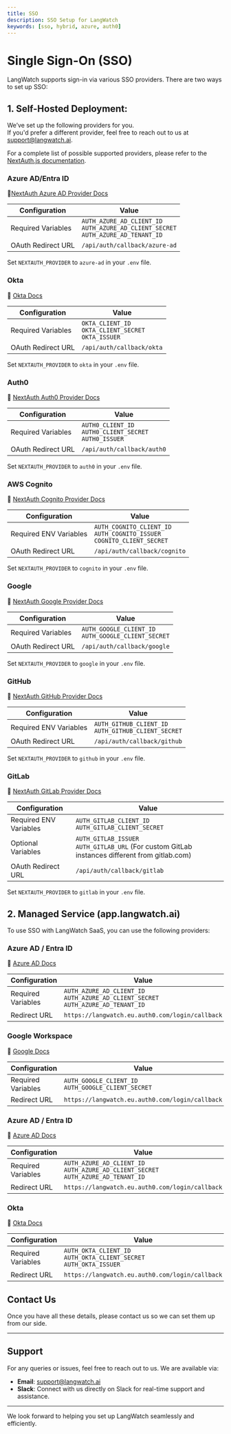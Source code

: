 ```yaml
---
title: SSO
description: SSO Setup for LangWatch
keywords: [sso, hybrid, azure, auth0]
---
```


# Single Sign-On (SSO)

LangWatch supports sign-in via various SSO providers. There are two ways to set up SSO:

## 1. **Self-Hosted Deployment**: 

We’ve set up the following providers for you.  
If you'd prefer a different provider, feel free to reach out to us at [support@langwatch.ai](mailto:support@langwatch.ai).

For a complete list of possible supported providers, please refer to the [NextAuth.js documentation](https://next-auth.js.org/providers).


### Azure AD/Entra ID

📄[NextAuth Azure AD Provider Docs](https://next-auth.js.org/providers/azure-ad)

| Configuration      | Value                                                                                     |
| ------------------ | ----------------------------------------------------------------------------------------- |
| Required Variables | `AUTH_AZURE_AD_CLIENT_ID`<br/>`AUTH_AZURE_AD_CLIENT_SECRET`<br/>`AUTH_AZURE_AD_TENANT_ID` |
| OAuth Redirect URL | `/api/auth/callback/azure-ad`   

Set `NEXTAUTH_PROVIDER` to `azure-ad` in your `.env` file.

### Okta

📄 [Okta Docs](https://developer.okta.com/docs/reference/api/oidc)

| Configuration      | Value                                                                    |
| ------------------ | ------------------------------------------------------------------------ |
| Required Variables | `OKTA_CLIENT_ID`<br />`OKTA_CLIENT_SECRET`<br />`OKTA_ISSUER` |
| OAuth Redirect URL | `/api/auth/callback/okta`                                                |
                                                                 
Set `NEXTAUTH_PROVIDER` to `okta` in your `.env` file.

### Auth0

📄 [NextAuth Auth0 Provider Docs](https://next-auth.js.org/providers/auth0)

| Configuration      | Value                                                                         |
| ------------------ | ----------------------------------------------------------------------------- |
| Required Variables | `AUTH0_CLIENT_ID`<br/>`AUTH0_CLIENT_SECRET`<br/>`AUTH0_ISSUER` |
| OAuth Redirect URL | `/api/auth/callback/auth0`       

Set `NEXTAUTH_PROVIDER` to `auth0` in your `.env` file.

### AWS Cognito

📄 [NextAuth Cognito Provider Docs](https://next-auth.js.org/providers/cognito)

| Configuration      | Value                                                                               |
| ------------------ | ----------------------------------------------------------------------------------- |
| Required ENV Variables | `AUTH_COGNITO_CLIENT_ID`<br/>`AUTH_COGNITO_ISSUER`<br/>`COGNITO_CLIENT_SECRET` |
| OAuth Redirect URL | `/api/auth/callback/cognito`                                                        |

Set `NEXTAUTH_PROVIDER` to `cognito` in your `.env` file.

### Google

📄 [NextAuth Google Provider Docs](https://next-auth.js.org/providers/google)

| Configuration      | Value                                                                                                                                                                                                                                                                                                     |
| ------------------ | --------------------------------------------------------------------------------------------------------------------------------------------------------------------------------------------------------------------------------------------------------------------------------------------------------- |
| Required Variables | `AUTH_GOOGLE_CLIENT_ID`<br/>`AUTH_GOOGLE_CLIENT_SECRET`                                                                                                                                                                                                                                                   |
| OAuth Redirect URL | `/api/auth/callback/google`       

Set `NEXTAUTH_PROVIDER` to `google` in your `.env` file.

### GitHub

📄 [NextAuth GitHub Provider Docs](https://next-auth.js.org/providers/github)

| Configuration      | Value                                                                    |
| ------------------ | ------------------------------------------------------------------------ |
| Required ENV Variables | `AUTH_GITHUB_CLIENT_ID`<br/>`AUTH_GITHUB_CLIENT_SECRET`                  |
| OAuth Redirect URL | `/api/auth/callback/github`      

Set `NEXTAUTH_PROVIDER` to `github` in your `.env` file.


### GitLab

📄 [NextAuth GitLab Provider Docs](https://next-auth.js.org/providers/gitlab)

| Configuration      | Value                                                                                                                                                                                                 |
| ------------------ | ----------------------------------------------------------------------------------------------------------------------------------------------------------------------------------------------------- |
| Required ENV Variables | `AUTH_GITLAB_CLIENT_ID`<br/>`AUTH_GITLAB_CLIENT_SECRET`                                                                                                                                               |
| Optional Variables | `AUTH_GITLAB_ISSUER`<br/>`AUTH_GITLAB_URL` (For custom GitLab instances different from gitlab.com) |
| OAuth Redirect URL | `/api/auth/callback/gitlab`      

Set `NEXTAUTH_PROVIDER` to `gitlab` in your `.env` file.


## 2. Managed Service (app.langwatch.ai)

To use SSO with LangWatch SaaS, you can use the following providers:

### Azure AD / Entra ID

📄 [Azure AD Docs](https://docs.microsoft.com/en-us/azure/active-directory/develop/quickstart-register-app)

| Configuration      | Value                                                                                   |
| ------------------ | --------------------------------------------------------------------------------------- |
| Required Variables | `AUTH_AZURE_AD_CLIENT_ID`<br />`AUTH_AZURE_AD_CLIENT_SECRET`<br />`AUTH_AZURE_AD_TENANT_ID` |
| Redirect URL | `https://langwatch.eu.auth0.com/login/callback`     

### Google Workspace

📄 [Google Docs](https://auth0.com/docs/authenticate/identity-providers/enterprise-identity-providers/google-apps)

| Configuration      | Value                                                                                   |
| ------------------ | --------------------------------------------------------------------------------------- |
| Required Variables | `AUTH_GOOGLE_CLIENT_ID`<br />`AUTH_GOOGLE_CLIENT_SECRET` |
| Redirect URL | `https://langwatch.eu.auth0.com/login/callback`     


### Azure AD / Entra ID

📄 [Azure AD Docs](https://docs.microsoft.com/en-us/azure/active-directory/develop/quickstart-register-app)

| Configuration      | Value                                                                                   |
| ------------------ | --------------------------------------------------------------------------------------- |
| Required Variables | `AUTH_AZURE_AD_CLIENT_ID`<br />`AUTH_AZURE_AD_CLIENT_SECRET`<br />`AUTH_AZURE_AD_TENANT_ID` |
| Redirect URL | `https://langwatch.eu.auth0.com/login/callback`                                                        |


### Okta

📄 [Okta Docs](https://developer.okta.com/docs/reference/api/oidc)

| Configuration      | Value                                                                    |
| ------------------ | ------------------------------------------------------------------------ |
| Required Variables | `AUTH_OKTA_CLIENT_ID`<br />`AUTH_OKTA_CLIENT_SECRET`<br />`AUTH_OKTA_ISSUER` |
| Redirect URL | `https://langwatch.eu.auth0.com/login/callback`                                                |
                                                                 

## Contact Us

Once you have all these details, please contact us so we can set them up from our side.

---

## Support

For any queries or issues, feel free to reach out to us. We are available via:

- **Email**: [support@langwatch.ai](mailto:support@langwatch.ai)
- **Slack**: Connect with us directly on Slack for real-time support and assistance.

---

We look forward to helping you set up LangWatch seamlessly and efficiently.
